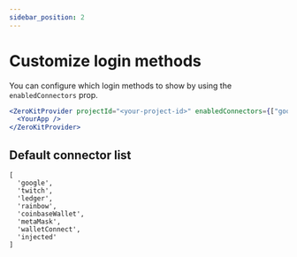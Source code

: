 ```yaml
---
sidebar_position: 2
---
```


# Customize login methods

You can configure which login methods to show by using the `enabledConnectors` prop.
```jsx
<ZeroKitProvider projectId="<your-project-id>" enabledConnectors={["google", "metaMask"]}>
  <YourApp />
</ZeroKitProvider>
```

<ConfigureEnabledConnectors />

## Default connector list
```
[
  'google', 
  'twitch', 
  'ledger',
  'rainbow', 
  'coinbaseWallet', 
  'metaMask', 
  'walletConnect', 
  'injected'
]
```